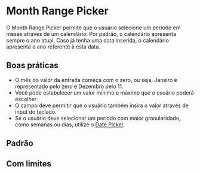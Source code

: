 
# Month Range Picker

O Month Range Picker permite que o usuário selecione um período em meses através de um calendário. Por padrão, o calendário apresenta sempre o ano atual. Caso já tenha uma data inserida, o calendário apresenta o ano referente à esta data.

## Boas práticas

- O mês do valor da entrada começa com o zero, ou seja, Janeiro é representado pelo zero e Dezembro pelo 11.
- Você pode estabelecer um valor mínimo e máximo que o usuário poderá escolher.
- O campo deve permitir que o usuário também insira o valor através de input do teclado.
- Se o usuário deve selecionar um período com maior granularidade, como semanas ou dias, utilize o [Date Picker](/components/date-picker).

## Padrão

<Demo src='pages/components/month-range-picker/MonthRangePickerDefault' />

## Com limites

<Demo src='pages/components/month-range-picker/MonthRangePickerRestricted' />
